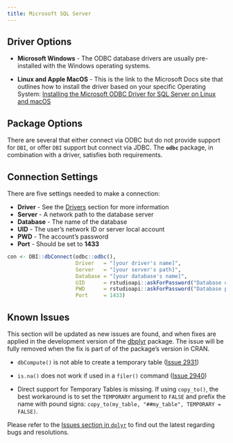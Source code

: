 ```yaml
---
title: Microsoft SQL Server
---
```


## Driver Options

- **Microsoft Windows**  - The ODBC database drivers are usually pre-installed with the Windows operating systems. 

- **Linux and Apple MacOS** - This is the link to the Microsoft Docs site that outlines how to install the driver based on your specific Operating System: [Installing the Microsoft ODBC Driver for SQL Server on Linux and macOS](https://docs.microsoft.com/en-us/sql/connect/odbc/linux-mac/installing-the-microsoft-odbc-driver-for-sql-server) 

## Package Options

There are several that either connect via ODBC but do not provide support for `DBI`, or offer `DBI` support but connect via JDBC.  The **`odbc`** package, in combination with a driver, satisfies both requirements.

## Connection Settings

There are five settings needed to make a connection:

  - **Driver** - See the [Drivers](/drivers) section for more information 
  - **Server** - A network path to the database server
  - **Database** - The name of the database
  - **UID** - The user's network ID or server local account
  - **PWD** - The account's password
  - **Port** - Should be set to **1433**

```r

con <- DBI::dbConnect(odbc::odbc(),
                      Driver   = "[your driver's name]",
                      Server   = "[your server's path]",
                      Database = "[your database's name]",
                      UID      = rstudioapi::askForPassword("Database user"),
                      PWD      = rstudioapi::askForPassword("Database password"),
                      Port     = 1433)

```

## Known Issues

This section will be updated as new issues are found, and when fixes are applied in the development version of the [dbplyr](https://github.com/tidyverse/dplyr) package.  The issue will be fully removed when the fix is part of of the package's version in CRAN.

- `dbCompute()` is not able to create a temporary table ([Issue 2931](https://github.com/tidyverse/dplyr/issues/2931))

- `is.na()` does not work if used in a `filer()` command ([Issue 2940](https://github.com/tidyverse/dplyr/issues/2940))

- Direct support for Temporary Tables is missing. If using `copy_to()`, the best workaround is to set the `TEMPORARY` argument to `FALSE` and prefix the name with pound signs: `copy_to(my_table, "##my_table", TEMPORARY = FALSE)`.

Please refer to the [Issues section in `dplyr`](https://github.com/tidyverse/dplyr/issues/) to find out the latest regarding bugs and resolutions.



